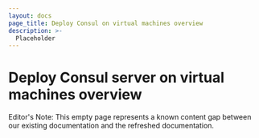 ```yaml
---
layout: docs
page_title: Deploy Consul on virtual machines overview
description: >-
  Placeholder
---
```


# Deploy Consul server on virtual machines overview

Editor's Note: This empty page represents a known content gap between our existing documentation and the refreshed documentation.